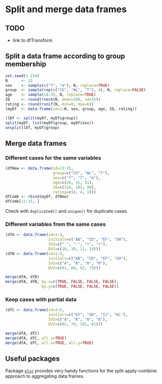 Split and merge data frames
=========================

TODO
-------------------------

 - link to dfTransform

Split a data frame according to group membership
-------------------------

```r
set.seed(1.234)
N      <- 12
sex    <- sample(c("f", "m"), N, replace=TRUE)
group  <- sample(rep(c("CG", "WL", "T"), 4), N, replace=FALSE)
age    <- sample(18:35, N, replace=TRUE)
IQ     <- round(rnorm(N, mean=100, sd=15))
rating <- round(runif(N, min=0, max=6))
(myDf  <- data.frame(id=1:N, sex, group, age, IQ, rating))
```

```r
(lDf <- split(myDf, myDf$group))
split(myDf, list(myDf$group, myDf$sex))
unsplit(lDf, myDf$group)
```

Merge data frames
-------------------------

### Different cases for the same variables

```r
(dfNew <- data.frame(id=13:15,
                     group=c("CG", "WL", "T"),
                     sex=c("f", "f", "m"),
                     age=c(18, 31, 21),
                     IQ=c(116, 101, 99),
                     rating=c(4, 4, 1)))
dfComb <- rbind(myDf, dfNew)
dfComb[11:15, ]
```

Check with `duplicated()` and `unique()` for duplicate cases.

### Different variables from the same cases

```r
(dfA <- data.frame(id=1:4,
                   initials=c("AB", "CD", "EF", "GH"),
                   IV1=c("-", "-", "+", "+"),
                   DV1=c(10, 10, 11, 14)))
(dfB <- data.frame(id=1:4,
                   initials=c("AB", "CD", "EF", "GH"),
                   IV2=c("A", "B", "A", "B"),
                   DV2=c(91, 89, 92, 79)))
```

```r
merge(dfA, dfB)
merge(dfA, dfB, by.x=c(TRUE, FALSE, FALSE, FALSE),
                by.y=c(TRUE, FALSE, FALSE, FALSE))
```

### Keep cases with partial data

```r
(dfC <- data.frame(id=3:6,
                   initials=c("EF", "GH", "IJ", "KL"),
                   IV2=c("A", "B", "A", "B"),
                   DV2=c(92, 79, 101, 81)))
```

```r
merge(dfA, dfC)
merge(dfA, dfC, all.y=TRUE)
merge(dfA, dfC, all.x=TRUE, all.y=TRUE)
```

Useful packages
-------------------------

Package [`plyr`](http://cran.r-project.org/package=plyr) provides very handy functions for the split-apply-combine approach to aggregating data frames.
